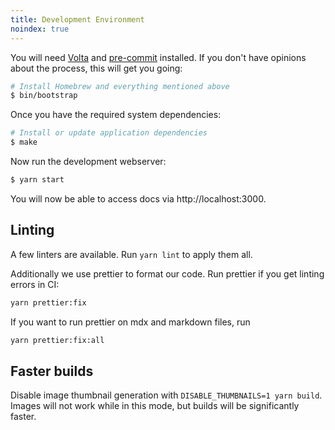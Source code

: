 ```yaml
---
title: Development Environment
noindex: true
---
```


You will need [Volta][volta] and [pre-commit][pre-commit] installed. If you don't have opinions about the process, this will get you going:

```bash
# Install Homebrew and everything mentioned above
$ bin/bootstrap
```

Once you have the required system dependencies:

```bash
# Install or update application dependencies
$ make
```

Now run the development webserver:

```bash
$ yarn start
```

You will now be able to access docs via http://localhost:3000.

[gatsby]: https://gatsbyjs.org
[volta]: https://volta.sh/
[pre-commit]: https://pre-commit.com/

## Linting

A few linters are available. Run `yarn lint` to apply them all.

Additionally we use prettier to format our code. Run prettier if you get linting errors in CI:

```bash
yarn prettier:fix
```

If you want to run prettier on mdx and markdown files, run

```bash
yarn prettier:fix:all
```

## Faster builds

Disable image thumbnail generation with `DISABLE_THUMBNAILS=1 yarn build`. Images will not work while in this mode, but builds will be significantly faster.
